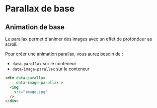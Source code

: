 # Parallax de base


## Animation de base

Le parallax permet d'animer des images avec un effet de profondeur au scroll.

Pour créer une animation parallax, vous aurez besoin de :
- `data-parallax` sur le conteneur
- `data-image-parallax` sur le conteneur

```html
<div data-parallax 
     data-image-parallax >
  <img 
    src="image.jpg" 
  />
</div>
```

<NxParallaxAnimation 
  src="https://picsum.photos/1200/800"
  imageFull
  data-parallax
  data-image-parallax
/>
